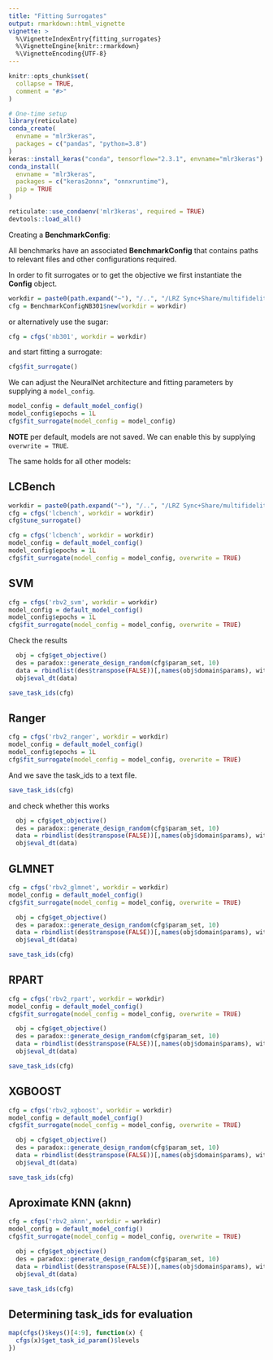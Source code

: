 ```yaml
---
title: "Fitting Surrogates"
output: rmarkdown::html_vignette
vignette: >
  %\VignetteIndexEntry{fitting_surrogates}
  %\VignetteEngine{knitr::rmarkdown}
  %\VignetteEncoding{UTF-8}
---
```


```r
knitr::opts_chunk$set(
  collapse = TRUE,
  comment = "#>"
)
```


```r
# One-time setup
library(reticulate)
conda_create(
  envname = "mlr3keras",
  packages = c("pandas", "python=3.8")
)
keras::install_keras("conda", tensorflow="2.3.1", envname="mlr3keras")
conda_install(
  envname = "mlr3keras",
  packages = c("keras2onnx", "onnxruntime"),
  pip = TRUE
)
```

```r
reticulate::use_condaenv('mlr3keras', required = TRUE)
devtools::load_all()
```


Creating a **BenchmarkConfig**:

All benchmarks have an associated **BenchmarkConfig** that contains paths to relevant files and other configurations required.

In order to fit surrogates or to get the objective we first instantiate the **Config** object.

```r
workdir = paste0(path.expand("~"), "/..", "/LRZ Sync+Share/multifidelity_data/")
cfg = BenchmarkConfigNB301$new(workdir = workdir)
```

or alternatively use the sugar:

```r
cfg = cfgs('nb301', workdir = workdir)
```

and start fitting a surrogate:

```r
cfg$fit_surrogate()
```

We can adjust the NeuralNet architecture and fitting parameters by supplying a `model_config`.

```r
model_config = default_model_config()
model_config$epochs = 1L
cfg$fit_surrogate(model_config = model_config)
```

**NOTE** per default, models are not saved. We can enable this by supplying `overwrite = TRUE`.

The same holds for all other models:



## LCBench

```r
workdir = paste0(path.expand("~"), "/..", "/LRZ Sync+Share/multifidelity_data/")
cfg = cfgs('lcbench', workdir = workdir)
cfg$tune_surrogate()
```

```r
cfg = cfgs('lcbench', workdir = workdir)
model_config = default_model_config()
model_config$epochs = 1L
cfg$fit_surrogate(model_config = model_config, overwrite = TRUE)
```


## SVM

```r
cfg = cfgs('rbv2_svm', workdir = workdir)
model_config = default_model_config()
model_config$epochs = 1L
cfg$fit_surrogate(model_config = model_config, overwrite = TRUE)
```

Check the results
```r
  obj = cfg$get_objective()
  des = paradox::generate_design_random(cfg$param_set, 10)
  data = rbindlist(des$transpose(FALSE))[,names(obj$domain$params), with=FALSE]
  obj$eval_dt(data)
```


```r
save_task_ids(cfg)
```

## Ranger

```r
cfg = cfgs('rbv2_ranger', workdir = workdir)
model_config = default_model_config()
model_config$epochs = 1L
cfg$fit_surrogate(model_config = model_config, overwrite = TRUE)
```

And we save the task_ids to a text file.

```r
save_task_ids(cfg)
```

and check whether this works

```r
  obj = cfg$get_objective()
  des = paradox::generate_design_random(cfg$param_set, 10)
  data = rbindlist(des$transpose(FALSE))[,names(obj$domain$params), with=FALSE]
  obj$eval_dt(data)
```


## GLMNET

```r
cfg = cfgs('rbv2_glmnet', workdir = workdir)
model_config = default_model_config()
cfg$fit_surrogate(model_config = model_config, overwrite = TRUE)
```

```r
  obj = cfg$get_objective()
  des = paradox::generate_design_random(cfg$param_set, 10)
  data = rbindlist(des$transpose(FALSE))[,names(obj$domain$params), with=FALSE]
  obj$eval_dt(data)
```

```r
save_task_ids(cfg)
```

## RPART

```r
cfg = cfgs('rbv2_rpart', workdir = workdir)
model_config = default_model_config()
cfg$fit_surrogate(model_config = model_config, overwrite = TRUE)
```

```r
  obj = cfg$get_objective()
  des = paradox::generate_design_random(cfg$param_set, 10)
  data = rbindlist(des$transpose(FALSE))[,names(obj$domain$params), with=FALSE]
  obj$eval_dt(data)
```

```r
save_task_ids(cfg)
```

## XGBOOST

```r
cfg = cfgs('rbv2_xgboost', workdir = workdir)
model_config = default_model_config()
cfg$fit_surrogate(model_config = model_config, overwrite = TRUE)
```

```r
  obj = cfg$get_objective()
  des = paradox::generate_design_random(cfg$param_set, 10)
  data = rbindlist(des$transpose(FALSE))[,names(obj$domain$params), with=FALSE]
  obj$eval_dt(data)
```

```r
save_task_ids(cfg)
```

## Aproximate KNN (aknn)

```r
cfg = cfgs('rbv2_aknn', workdir = workdir)
model_config = default_model_config()
cfg$fit_surrogate(model_config = model_config, overwrite = TRUE)
```

```r
  obj = cfg$get_objective()
  des = paradox::generate_design_random(cfg$param_set, 10)
  data = rbindlist(des$transpose(FALSE))[,names(obj$domain$params), with=FALSE]
  obj$eval_dt(data)
```

```r
save_task_ids(cfg)
```

## Determining task_ids for evaluation

```r
map(cfgs()$keys()[4:9], function(x) {
  cfgs(x)$get_task_id_param()$levels
})
```
